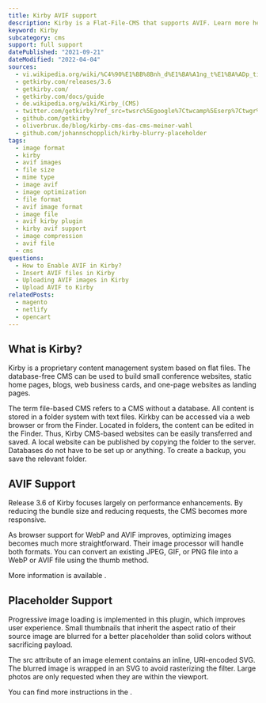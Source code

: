 ```yaml
---
title: Kirby AVIF support
description: Kirby is a Flat-File-CMS that supports AVIF. Learn more here.
keyword: Kirby
subcategory: cms
support: full support
datePublished: "2021-09-21"
dateModified: "2022-04-04"
sources:
  - vi.wikipedia.org/wiki/%C4%90%E1%BB%8Bnh_d%E1%BA%A1ng_t%E1%BA%ADp_tin_h%C3%ACnh_%E1%BA%A3nh
  - getkirby.com/releases/3.6
  - getkirby.com/
  - getkirby.com/docs/guide
  - de.wikipedia.org/wiki/Kirby_(CMS)
  - twitter.com/getkirby?ref_src=twsrc%5Egoogle%7Ctwcamp%5Eserp%7Ctwgr%5Eauthor
  - github.com/getkirby
  - oliverbrux.de/blog/kirby-cms-das-cms-meiner-wahl
  - github.com/johannschopplich/kirby-blurry-placeholder
tags:
  - image format
  - kirby
  - avif images
  - file size
  - mime type
  - image avif
  - image optimization
  - file format
  - avif image format
  - image file
  - avif kirby plugin
  - kirby avif support
  - image compression
  - avif file
  - cms
questions:
  - How to Enable AVIF in Kirby?
  - Insert AVIF files in Kirby
  - Uploading AVIF images in Kirby
  - Upload AVIF to Kirby
relatedPosts:
  - magento
  - netlify
  - opencart
---
```


## What is Kirby?

Kirby is a proprietary content management system based on flat files. The database-free CMS can be used to build small conference websites, static home pages, blogs, web business cards, and one-page websites as landing pages.

The term file-based CMS refers to a CMS without a database. All content is stored in a folder system with text files. Kirkby can be accessed via a web browser or from the Finder. Located in folders, the content can be edited in the Finder. Thus, Kirby CMS-based websites can be easily transferred and saved. A local website can be published by copying the folder to the server. Databases do not have to be set up or anything. To create a backup, you save the relevant folder.

## AVIF Support

Release 3.6 of Kirby focuses largely on performance enhancements. By reducing the bundle size and reducing requests, the CMS becomes more responsive.

As browser support for WebP and AVIF improves, optimizing images becomes much more straightforward. Their image processor will handle both formats. You can convert an existing JPEG, GIF, or PNG file into a WebP or AVIF file using the thumb method.

More information is available <Link href="getkirby.com/releases/3.6/" text="here"/>.

## Placeholder Support

Progressive image loading is implemented in this plugin, which improves user experience. Small thumbnails that inherit the aspect ratio of their source image are blurred for a better placeholder than solid colors without sacrificing payload.

The src attribute of an image element contains an inline, URI-encoded SVG. The blurred image is wrapped in an SVG to avoid rasterizing the filter. Large photos are only requested when they are within the viewport.

You can find more instructions in the <Link text="Github repository" href="github.com/johannschopplich/kirby-blurry-placeholder"/>.
